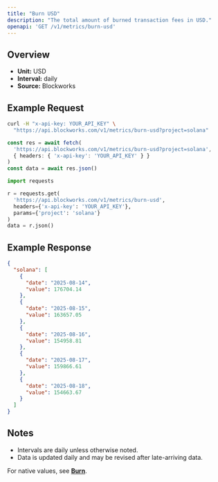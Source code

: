 ```yaml
---
title: "Burn USD"
description: "The total amount of burned transaction fees in USD."
openapi: 'GET /v1/metrics/burn-usd'
---
```


## Overview

- **Unit:** USD
- **Interval:** daily
- **Source:** Blockworks

## Example Request

<CodeGroup>

```bash cURL
curl -H "x-api-key: YOUR_API_KEY" \
  "https://api.blockworks.com/v1/metrics/burn-usd?project=solana"
```

```typescript TypeScript
const res = await fetch(
  'https://api.blockworks.com/v1/metrics/burn-usd?project=solana',
  { headers: { 'x-api-key': 'YOUR_API_KEY' } }
)
const data = await res.json()
```

```python Python
import requests

r = requests.get(
  'https://api.blockworks.com/v1/metrics/burn-usd',
  headers={'x-api-key': 'YOUR_API_KEY'},
  params={'project': 'solana'}
)
data = r.json()
```

</CodeGroup>

## Example Response

```json
{
  "solana": [
    {
      "date": "2025-08-14",
      "value": 176704.14
    },
    {
      "date": "2025-08-15",
      "value": 163657.05
    },
    {
      "date": "2025-08-16",
      "value": 154958.81
    },
    {
      "date": "2025-08-17",
      "value": 159866.61
    },
    {
      "date": "2025-08-18",
      "value": 154663.67
    }
  ]
}
```

## Notes
- Intervals are daily unless otherwise noted.
- Data is updated daily and may be revised after late-arriving data.


<Note>For native values, see **[Burn](./burn)**.</Note>